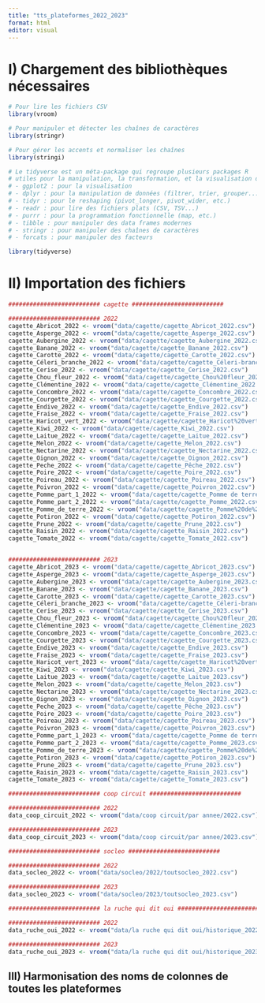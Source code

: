 ```yaml
---
title: "tts_plateformes_2022_2023"
format: html
editor: visual
---
```


# I) Chargement des bibliothèques nécessaires

```r

# Pour lire les fichiers CSV
library(vroom)

# Pour manipuler et détecter les chaînes de caractères
library(stringr)

# Pour gérer les accents et normaliser les chaînes
library(stringi)

# Le tidyverse est un méta-package qui regroupe plusieurs packages R
# utiles pour la manipulation, la transformation, et la visualisation de données :
# - ggplot2 : pour la visualisation
# - dplyr : pour la manipulation de données (filtrer, trier, grouper...)
# - tidyr : pour le reshaping (pivot_longer, pivot_wider, etc.)
# - readr : pour lire des fichiers plats (CSV, TSV...)
# - purrr : pour la programmation fonctionnelle (map, etc.)
# - tibble : pour manipuler des data frames modernes
# - stringr : pour manipuler des chaînes de caractères
# - forcats : pour manipuler des facteurs

library(tidyverse)

```

# II) Importation des fichiers

```r

########################## cagette ########################## 

########################## 2022 
cagette_Abricot_2022 <- vroom("data/cagette/cagette_Abricot_2022.csv")
cagette_Asperge_2022 <- vroom("data/cagette/cagette_Asperge_2022.csv")
cagette_Aubergine_2022 <- vroom("data/cagette/cagette_Aubergine_2022.csv")
cagette_Banane_2022 <- vroom("data/cagette/cagette_Banane_2022.csv")
cagette_Carotte_2022 <- vroom("data/cagette/cagette_Carotte_2022.csv")
cagette_Céleri_branche_2022 <- vroom("data/cagette/cagette_Céleri-branche_2022.csv")
cagette_Cerise_2022 <- vroom("data/cagette/cagette_Cerise_2022.csv")
cagette_Chou_fleur_2022 <- vroom("data/cagette/cagette_Chou%20fleur_2022.csv")
cagette_Clémentine_2022 <- vroom("data/cagette/cagette_Clémentine_2022.csv")
cagette_Concombre_2022 <- vroom("data/cagette/cagette_Concombre_2022.csv")
cagette_Courgette_2022 <- vroom("data/cagette/cagette_Courgette_2022.csv")
cagette_Endive_2022 <- vroom("data/cagette/cagette_Endive_2022.csv")
cagette_Fraise_2022 <- vroom("data/cagette/cagette_Fraise_2022.csv")
cagette_Haricot_vert_2022 <- vroom("data/cagette/cagette_Haricot%20vert_2022.csv")
cagette_Kiwi_2022 <- vroom("data/cagette/cagette_Kiwi_2022.csv")
cagette_Laitue_2022 <- vroom("data/cagette/cagette_Laitue_2022.csv")
cagette_Melon_2022 <- vroom("data/cagette/cagette_Melon_2022.csv")
cagette_Nectarine_2022 <- vroom("data/cagette/cagette_Nectarine_2022.csv")
cagette_Oignon_2022 <- vroom("data/cagette/cagette_Oignon_2022.csv")
cagette_Peche_2022 <- vroom("data/cagette/cagette_Pêche_2022.csv")
cagette_Poire_2022 <- vroom("data/cagette/cagette_Poire_2022.csv")
cagette_Poireau_2022 <- vroom("data/cagette/cagette_Poireau_2022.csv")
cagette_Poivron_2022 <- vroom("data/cagette/cagette_Poivron_2022.csv")
cagette_Pomme_part_1_2022 <- vroom("data/cagette/cagette_Pomme de terre_2022.csv")
cagette_Pomme_part_2_2022 <- vroom("data/cagette/cagette_Pomme_2022.csv")
cagette_Pomme_de_terre_2022 <- vroom("data/cagette/cagette_Pomme%20de%20terre_2022.csv")
cagette_Potiron_2022 <- vroom("data/cagette/cagette_Potiron_2022.csv")
cagette_Prune_2022 <- vroom("data/cagette/cagette_Prune_2022.csv")
cagette_Raisin_2022 <- vroom("data/cagette/cagette_Raisin_2022.csv")
cagette_Tomate_2022 <- vroom("data/cagette/cagette_Tomate_2022.csv")


########################## 2023 
cagette_Abricot_2023 <- vroom("data/cagette/cagette_Abricot_2023.csv")
cagette_Asperge_2023 <- vroom("data/cagette/cagette_Asperge_2023.csv")
cagette_Aubergine_2023 <- vroom("data/cagette/cagette_Aubergine_2023.csv")
cagette_Banane_2023 <- vroom("data/cagette/cagette_Banane_2023.csv")
cagette_Carotte_2023 <- vroom("data/cagette/cagette_Carotte_2023.csv")
cagette_Céleri_branche_2023 <- vroom("data/cagette/cagette_Céleri-branche_2023.csv")
cagette_Cerise_2023 <- vroom("data/cagette/cagette_Cerise_2023.csv")
cagette_Chou_fleur_2023 <- vroom("data/cagette/cagette_Chou%20fleur_2023.csv")
cagette_Clémentine_2023 <- vroom("data/cagette/cagette_Clémentine_2023.csv")
cagette_Concombre_2023 <- vroom("data/cagette/cagette_Concombre_2023.csv")
cagette_Courgette_2023 <- vroom("data/cagette/cagette_Courgette_2023.csv")
cagette_Endive_2023 <- vroom("data/cagette/cagette_Endive_2023.csv")
cagette_Fraise_2023 <- vroom("data/cagette/cagette_Fraise_2023.csv")
cagette_Haricot_vert_2023 <- vroom("data/cagette/cagette_Haricot%20vert_2023.csv")
cagette_Kiwi_2023 <- vroom("data/cagette/cagette_Kiwi_2023.csv")
cagette_Laitue_2023 <- vroom("data/cagette/cagette_Laitue_2023.csv")
cagette_Melon_2023 <- vroom("data/cagette/cagette_Melon_2023.csv")
cagette_Nectarine_2023 <- vroom("data/cagette/cagette_Nectarine_2023.csv")
cagette_Oignon_2023 <- vroom("data/cagette/cagette_Oignon_2023.csv")
cagette_Peche_2023 <- vroom("data/cagette/cagette_Pêche_2023.csv")
cagette_Poire_2023 <- vroom("data/cagette/cagette_Poire_2023.csv")
cagette_Poireau_2023 <- vroom("data/cagette/cagette_Poireau_2023.csv")
cagette_Poivron_2023 <- vroom("data/cagette/cagette_Poivron_2023.csv")
cagette_Pomme_part_1_2023 <- vroom("data/cagette/cagette_Pomme de terre_2023.csv")
cagette_Pomme_part_2_2023 <- vroom("data/cagette/cagette_Pomme_2023.csv")
cagette_Pomme_de_terre_2023 <- vroom("data/cagette/cagette_Pomme%20de%20terre_2023.csv")
cagette_Potiron_2023 <- vroom("data/cagette/cagette_Potiron_2023.csv")
cagette_Prune_2023 <- vroom("data/cagette/cagette_Prune_2023.csv")
cagette_Raisin_2023 <- vroom("data/cagette/cagette_Raisin_2023.csv")
cagette_Tomate_2023 <- vroom("data/cagette/cagette_Tomate_2023.csv")

########################## coop circuit ########################## 

########################## 2022
data_coop_circuit_2022 <- vroom("data/coop circuit/par annee/2022.csv")

########################## 2023
data_coop_circuit_2023 <- vroom("data/coop circuit/par annee/2023.csv")

########################## socleo ########################## 

########################## 2022
data_socleo_2022 <- vroom("data/socleo/2022/toutsocleo_2022.csv")

########################## 2023
data_socleo_2023 <- vroom("data/socleo/2023/toutsocleo_2023.csv")

########################## la ruche qui dit oui ########################## 

########################## 2022
data_ruche_oui_2022 <- vroom("data/la ruche qui dit oui/historique_2022.csv")

########################## 2023
data_ruche_oui_2023 <- vroom("data/la ruche qui dit oui/historique_2023.csv")
```


## III) Harmonisation des noms de colonnes de toutes les plateformes
